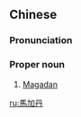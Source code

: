 {{also|马加丹}}
==Chinese==
{{zh-forms|s=马加丹}}

===Pronunciation===
{{zh-pron
|m=Mǎjiādān
|cat=pn
}}

===Proper noun===
{{zh-proper noun}}

# [[Magadan]] {{gloss|city in Siberia}}

[[ru:馬加丹]]